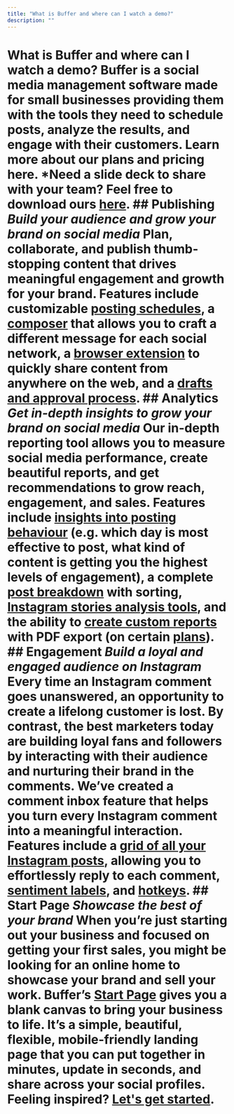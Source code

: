 ```yaml
---
title: "What is Buffer and where can I watch a demo?"
description: ""
---
```


# What is Buffer and where can I watch a demo? Buffer is a social media management software made for small businesses providing them with the tools they need to schedule posts, analyze the results, and engage with their customers. **Learn more about our plans and pricing here**. *Need a slide deck to share with your team? Feel free to download ours [here](https://share.buffer.com/NQuArLyB). ## Publishing ***Build your audience and grow your brand on social media*** Plan, collaborate, and publish thumb-stopping content that drives meaningful engagement and growth for your brand. Features include customizable [posting schedules](https://buffer.helpscoutdocs.com/article/514-setting-up-your-timezones-and-posting-schedules), a [composer](https://buffer.helpscoutdocs.com/article/642-scheduling-posts) that allows you to craft a different message for each social network, a [browser extension](https://buffer.helpscoutdocs.com/article/653-buffer-browser-extension) to quickly share content from anywhere on the web, and a [drafts and approval process](https://buffer.helpscoutdocs.com/article/665-managing-and-approving-draft-posts). ## Analytics ***Get in-depth insights to grow your brand on social media*** Our in-depth reporting tool allows you to measure social media performance, create beautiful reports, and get recommendations to grow reach, engagement, and sales. Features include [insights into posting behaviour](https://buffer.helpscoutdocs.com/article/530-answering-questions-about-your-social-media-strategy) (e.g. which day is most effective to post, what kind of content is getting you the highest levels of engagement), a complete [post breakdown](https://buffer.helpscoutdocs.com/article/527-analyzing-your-posts-within-your-analytics-dashboard) with sorting, [Instagram stories analysis tools](https://buffer.helpscoutdocs.com/article/528-analyzing-your-instagram-stories), and the ability to [create custom reports](https://buffer.helpscoutdocs.com/article/534-creating-custom-analytics-reports) with PDF export (on certain [plans](https://buffer.helpscoutdocs.com/article/595-features-available-on-each-buffer-plan)). ## Engagement ***Build a loyal and engaged audience on Instagram*** Every time an Instagram comment goes unanswered, an opportunity to create a lifelong customer is lost. By contrast, the best marketers today are building loyal fans and followers by interacting with their audience and nurturing their brand in the comments. We’ve created a comment inbox feature that helps you turn every Instagram comment into a meaningful interaction. Features include a [grid of all your Instagram posts](https://buffer.helpscoutdocs.com/article/592-engaging-with-facebook-and-instagram-comments#h_01EP74F7715ZB5CBMVBHVQZ76C), allowing you to effortlessly reply to each comment, [sentiment labels](https://buffer.helpscoutdocs.com/article/593-understanding-labels-and-sentiments-when-engaging-with-facebook-and-instagram-comments), and [hotkeys](https://buffer.helpscoutdocs.com/article/592-engaging-with-facebook-and-instagram-comments#h_01HD22PJXZF7M7WA5H261XKQ78). ## Start Page ***Showcase the best of your brand*** When you’re just starting out your business and focused on getting your first sales, you might be looking for an online home to showcase your brand and sell your work. Buffer’s [Start Page](https://buffer.com/start-page) gives you a blank canvas to bring your business to life. It’s a simple, beautiful, flexible, mobile-friendly landing page that you can put together in minutes, update in seconds, and share across your social profiles. Feeling inspired? [Let's get started](https://buffer.helpscoutdocs.com/article/664-using-start-page-with-buffer).
